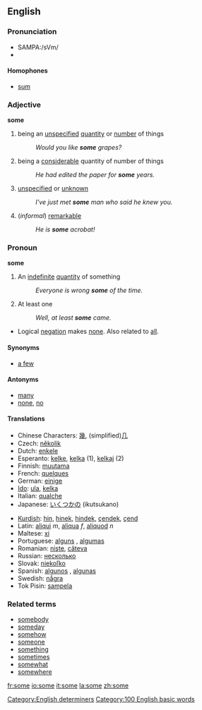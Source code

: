 ==English==

{{rank|could|our|than|65|some|other|very|upon}}

===Pronunciation===
*SAMPA:/sVm/
*{{audio|en-us-some.ogg|Audio (US)}}

====Homophones====
*[[sum]]

===Adjective===
'''some'''

# being an [[unspecified]] [[quantity]] or [[number]] of things
#:''Would you like '''some''' grapes?''
# being a [[considerable]] quantity of number of things
#:''He had edited the paper for '''some''' years.''
# [[unspecified]] or [[unknown]]
#:''I've just met '''some''' man who said he knew you.''
#(''informal'') [[remarkable]]
#:''He is '''some''' acrobat!''


===Pronoun===
'''some'''

# An [[indefinite]] [[quantity]] of something
#:''Everyone is wrong '''some''' of the time.''
# At least one
#:''Well, at least '''some''' came.''
* Logical [[negation]] makes [[none]].  Also related to [[all]].

====Synonyms====
*[[a few]]

====Antonyms====
*[[many]]
*[[none]], [[no]]

====Translations====
{{top}}
*Chinese Characters: [[幾]], (simplified)[[几]]
*Czech: [[několik]]
*Dutch: [[enkele]]
*Esperanto: [[kelke]], [[kelka]] (1), [[kelkaj]] (2)
*Finnish: [[muutama]]
*French: [[quelques]]
*German: [[einige]]
*[[Ido]]: [[ula]], [[kelka]]
*Italian: [[qualche]]
*Japanese: [[いくつかの]] (ikutsukano)
{{mid}}
*[[Kurdish]]: [[hin]], [[hinek]], [[hindek]], [[çendek]], [[çend]]
*Latin: [[aliqui]] ''m'', [[aliqua]] ''f'', [[aliquod]] ''n''
*Maltese: [[xi]]
*Portuguese: [[alguns]] {{m}} {{p}}, [[algumas]] {{f}} {{p}}
*Romanian: [[nişte]], [[câteva]]
*Russian: [[несколько]] 
*Slovak: [[niekoľko]]
*Spanish: [[algunos]] {{m}} {{p}}, [[algunas]] {{f}} {{p}}
*Swedish: [[några]]
*Tok Pisin: [[sampela]]
{{bottom}}

===Related terms===
*[[somebody]]
*[[someday]]
*[[somehow]]
*[[someone]]
*[[something]]
*[[sometimes]]
*[[somewhat]]
*[[somewhere]]


[[Category:English determiners]]
[[Category:100 English basic words]]

[[fr:some]]
[[io:some]]
[[it:some]]
[[la:some]]
[[zh:some]]